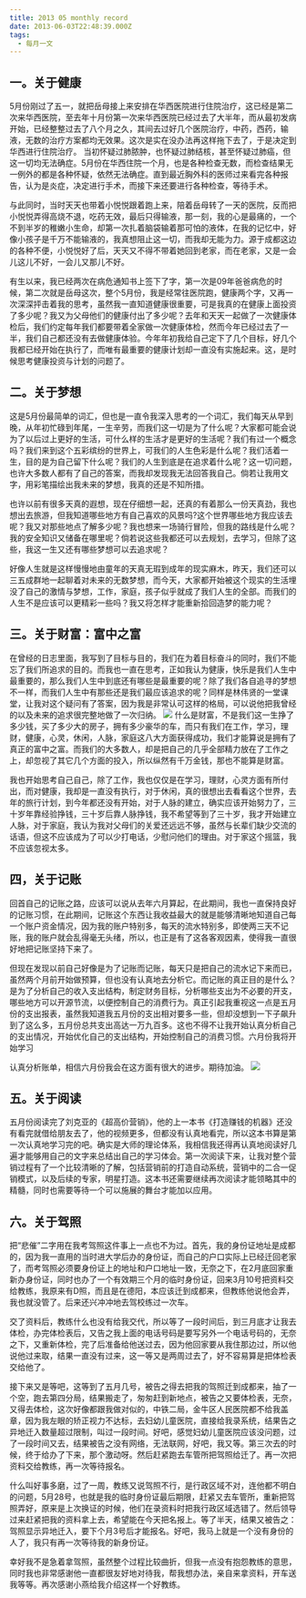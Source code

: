 ```yaml
---
title: 2013 05 monthly record
date: 2013-06-03T22:48:39.000Z
tags:
  - 每月一文
---
```


## 一。关于健康
5月份刚过了五一，就把岳母接上来安排在华西医院进行住院治疗，这已经是第二次来华西医院，至去年十月份第一次来华西医院已经过去了大半年，而从最初发病开始，已经整整过去了八个月之久，其间去过好几个医院治疗，中药，西药，输液，无数的治疗方案都均无效果。这次是实在没办法再这样拖下去了，于是决定到华西进行住院治疗。
当初怀疑过肺脓肿，也怀疑过肺结核，甚至怀疑过肺癌，但这一切均无法确症。5月份在华西住院一个月，也是各种检查无数，而检查结果无一例外的都是各种怀疑，依然无法确症。直到最近胸外科的医师过来看完各种报告，认为是炎症，决定进行手术，而接下来还要进行各种检查，等待手术。

与此同时，当时天天也带着小悦悦跟着跑上来，陪着岳母转了一天的医院，反而把小悦悦弄得高烧不退，吃药无效，最后只得输液，那一刻，我的心是最痛的，一个不到半岁的稚嫩小生命，却第一次扎着脑袋输着那可怕的液体，在我的记忆中，好像小孩子是千万不能输液的，我真想阻止这一切，而我却无能为力。源于成都这边的各种不便，小悦悦好了后，天天又不得不带着她回到老家，而在老家，又是一会儿这儿不好，一会儿又那儿不好。

有生以来，我已经两次在病危通知书上签下了字，第一次是09年爸爸病危的时候，第二次就是岳母这次，整个5月份，我是经常往医院跑，健康两个字，又再一次深深抨击着我的思考，虽然我一直知道健康很重要，可是我真的在健康上面投资了多少呢？我又为父母他们的健康付出了多少呢？去年和天天一起做了一次健康体检后，我们约定每年我们都要带着全家做一次健康体检，然而今年已经过去了一半，我们自己都还没有去做健康体验。今年年初我给自己定下了几个目标，好几个我都已经开始在执行了，而唯有最重要的健康计划却一直没有实施起来。这，是时候思考健康投资与计划的问题了。

## 二。关于梦想
这是5月份最简单的词汇，但也是一直令我深入思考的一个词汇，我们每天从早到晚，从年初忙碌到年尾，一生辛劳，而我们这一切是为了什么呢？大家都可能会说为了以后过上更好的生活，可什么样的生活才是更好的生活呢？我们有过一个概念吗？我们来到这个五彩缤纷的世界上，可我们的人生色彩是什么呢？我们活着一生，目的是为自己留下什么呢？我们的人生到底是在追求着什么呢？这一切问题，也许大多数人都有了自己的答案，而我却发现我无法回答我自己。倘若让我用文字，用彩笔描绘出我未来的梦想，我真的还是不知所措。

也许以前有很多天真的遐想，现在仔细想一起，还真的有着那么一份天真劲，我也想出去旅游，但我知道哪些地方有自己喜欢的风景吗?这个世界哪些地方我应该去呢？我又对那些地点了解多少呢？我也想来一场骑行冒险，但我的路线是什么呢？我的安全知识又储备在哪里呢？倘若说这些我都还可以去规划，去学习，但除了这些，我这一生又还有哪些梦想可以去追求呢？

好像人生就是这样慢慢地由童年的天真无瑕到成年的现实麻木，昨天，我们还可以三五成群地一起聊着对未来的无数梦想，而今天，大家都开始被这个现实的生活埋没了自己的激情与梦想，工作，家庭，孩子似乎就成了我们人生的全部。而我们的人生不是应该可以更精彩一些吗？我又将怎样才能重新拾回造梦的能力呢？

## 三。关于财富：富中之富
在曾经的日志里面，我写到了目标与目的，我们在为着目标奋斗的同时，我们不能忘了我们所追求的目的。而我也一直在思考，正如我认为健康，快乐是我们人生中最重要的，那么我们人生中到底还有哪些是最重要的呢？除了我们各自追寻的梦想不一样，而我们人生中有那些还是我们最应该追求的呢？同样是林伟贤的一堂课堂，让我对这个疑问有了答案，因为我是非常认可这样的格局，可以说他把我曾经的以及未来的追求很完整地做了一次归纳。
![](http://7te946.com1.z0.glb.clouddn.com/16-3-25/41000279.jpg)
什么是财富，不是我们这一生挣了多少钱，买了多少大的房子，拥有多少豪华的车，而只有我们在工作，学习，理财，健康，心灵，休闲，人脉，家庭这八大方面获得成功，我们才能算说是拥有了真正的富中之富。而我们的大多数人，却是把自己的几乎全部精力放在了工作之上，却忽视了其它几个方面的投入，所以纵然有千万金钱，那也不能算是财富。

我也开始思考自己自己，除了工作，我也仅仅是在学习，理财，心灵方面有所付出，而对健康，我却是一直没有执行，对于休闲，真的很想出去看看这个世界，去年的旅行计划，到今年都还没有开始，对于人脉的建立，确实应该开始努力了，三十岁年靠经验挣钱，三十岁后靠人脉挣钱，我不希望等到了三十岁，我才开始建立人脉，对于家庭，我认为我对父母们的关爱还远远不够，虽然与长辈们缺少交流的话语，但这不应该成为了可以少打电话，少慰问他们的理由。对于家这个摇篮，我不应该忽视太多。

## 四，关于记账
回首自己的记账之路，应该可以说从去年六月算起，在此期间，我也一直保持良好的记账习惯，在此期间，记账这个东西让我收益最大的就是能够清晰地知道自己每一个账户资金情况，因为我的账户特别多，每天的流水特别多，即使两三天不记账，我的账户就会乱得毫无头绪，所以，也正是有了这各客观因素，使得我一直很好地把记账坚持下来了。

但现在发现以前自己好像是为了记账而记账，每天只是把自己的流水记下来而已，虽然两个月前开始做预算，但也没有认真地去分析它。而记账的真正目的是什么？是为了分析自己的收入支出结构，制定财务目标，分析哪些支出为不必要的开支，哪些地方可以开源节流，以便控制自己的消费行为。真正引起我重视这一点是五月份的支出报表，虽然我知道我五月份的支出相对要多一些，但却没想到一下子飙升到了这么多，五月份总共支出高达一万九百多。这也不得不让我开始认真分析自己的支出情况，开始优化自己的支出结构，开始控制自己的消费习惯。六月份我将开始学习

认真分析账单，相信六月份我会在这方面有很大的进步。期待加油。
![](http://7te946.com1.z0.glb.clouddn.com/16-3-25/68665750.jpg)

## 五。关于阅读
五月份阅读完了刘克亚的《超高价营销》，他的上一本书《打造赚钱的机器》还没有看完就借给朋友去了，他的视频更多，但都没有认真地看完，所以这本书算是第一次认真地学习完的吧。确实是大师的理论体系，我相信我还得再认真地阅读好几遍才能够用自己的文字来总结出自己的学习体会。第一次阅读下来，让我对整个营销过程有了一个比较清晰的了解，包括营销前的打造自动系统，营销中的二合一促销模式，以及后续的专家，明星打造。这本书还需要继续再次阅读才能领略其中的精髓，同时也需要等待一个可以施展的舞台才能加以应用。

## 六。关于驾照
把“悲催”二字用在我考驾照这件事上一点也不为过。首先，我的身份证地址是成都的，因为我一直用的当时进大学后办的身份证，而自己的户口实际上已经迁回老家了，而考驾照必须要身份证上的地址和户口地址一致，无奈之下，在2月底回家重新办身份证，同时也办了一个有效期三个月的临时身份证，回来3月10号把资料交给教练，我原来有D照，而且是在德阳，本应该迁到成都来，但教练他说他会弄，我也就没管了。后来还兴冲冲地去驾校练过一次车。

交了资料后，教练什么也没有给我交代，所以等了一段时间后，到三月底才让我去体检，办完体检表后，又告之我上面的电话号码是要写另外一个电话号码的，无奈之下，又重新体检，完了后准备给他送过去，因为他回家要从我住那边过，所以他说他过来取，结果一直没有过来，这一等又是两周过去了，好不容易算是把体检表交给他了。

接下来又是等吧，这等到了五月几号，被告之得去把我的驾照迁到成都来，抽了一个空，跑去第四分局，结果搬走了，匆匆赶到新地点，被告之又要体检表，无奈，又得去体检，这次好像都跟我做对似的，中铁二局，金牛区人民医院都不给我盖章，因为我左眼的矫正视力不达标，去妇幼儿童医院，直接给我录系统，结果告之异地迁入数量超过限制，叫过一段时间。好吧，感觉妇幼儿童医院应该没问题，过了一段时间又去，结果被告之没有网络，无法联网，好吧，我又等。第三次去的时候，终于给办了下来，那个激动呀。然后赶紧跑去车管所把驾照给迁了。再一次把资料交给教练，再一次等待报名。

什么叫好事多磨，过了一周，教练又说驾照不行，是行政区域不对，连他都不明白的问题，5月28号，也就是我的临时身份证最后期限，赶紧又去车管所，重新把驾照弄好，原来是上次换证的时候，他们在录资料时把我行政区域选错了。然后领导过来赶紧把我的资料拿上去，希望能在今天把名报上。等了半天，结果又被告之：驾照显示异地迁入，要下个月3号后才能报名。好吧，我马上就是一个没有身份的人了，我只有再一次等待我的新身份证。

幸好我不是急着拿驾照，虽然整个过程比较曲折，但我一点没有抱怨教练的意思，同时我也非常感谢他一直都很友好地对待我，帮我想办法，亲自来拿资料，开车送我等等。再次感谢小燕给我介绍这样一个好教练。
